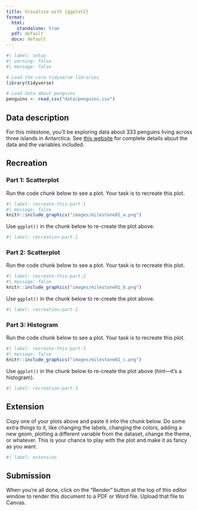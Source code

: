 ```yaml
---
title: Visualize with {ggplot2}
format:
  html: 
    standalone: true
  pdf: default
  docx: default
---
```


```r
#| label: setup
#| warning: false
#| message: false

# Load the core tidyverse libraries
library(tidyverse)

# Load data about penguins
penguins <- read_csv("data/penguins.csv")
```

## Data description 

For this milestone, you'll be exploring data about 333 penguins living across three islands in Antarctica. See [this website](https://allisonhorst.github.io/palmerpenguins/) for complete details about the data and the variables included.


## Recreation

### Part 1: Scatterplot

Run the code chunk below to see a plot. Your task is to recreate this plot.

```r
#| label: recreate-this-part-1
#| message: false
knitr::include_graphics("images/milestone01_a.png")
```

Use `ggplot()` in the chunk below to re-create the plot above.

```r
#| label: recreation-part-1


```

### Part 2: Scatterplot

Run the code chunk below to see a plot. Your task is to recreate this plot.

```r
#| label: recreate-this-part-2
#| message: false
knitr::include_graphics("images/milestone01_b.png")
```

Use `ggplot()` in the chunk below to re-create the plot above.

```r
#| label: recreation-part-2


```

### Part 3: Histogram

Run the code chunk below to see a plot. Your task is to recreate this plot.

```r
#| label: recreate-this-part-3
#| message: false
knitr::include_graphics("images/milestone01_c.png")
```

Use `ggplot()` in the chunk below to re-create the plot above (hint---it's a histogram).

```r
#| label: recreation-part-3


```


## Extension

Copy one of your plots above and paste it into the chunk below. Do some extra things to it, like changing the labels, changing the colors, adding a new geom, plotting a different variable from the dataset, change the theme, or whatever. This is your chance to play with the plot and make it as fancy as you want.

```r
#| label: extension

```


## Submission

When you're all done, click on the "Render" button at the top of this editor window to render this document to a PDF or Word file. Upload that file to Canvas.
